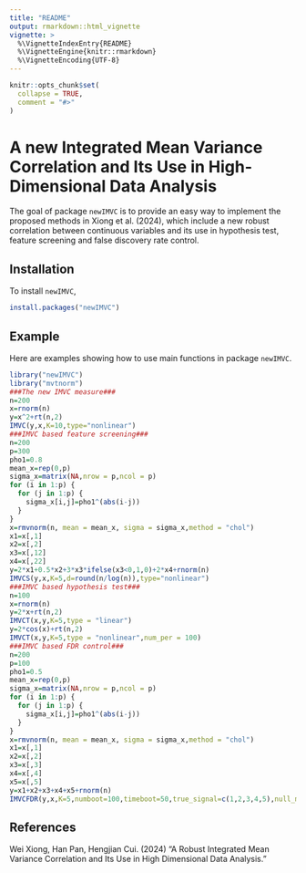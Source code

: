 ---
title: "README"
output: rmarkdown::html_vignette
vignette: >
  %\VignetteIndexEntry{README}
  %\VignetteEngine{knitr::rmarkdown}
  %\VignetteEncoding{UTF-8}
---

```{r, include = FALSE}
knitr::opts_chunk$set(
  collapse = TRUE,
  comment = "#>"
)
```

# A new Integrated Mean Variance Correlation and Its Use in High-Dimensional Data Analysis
The goal of package `newIMVC` is to provide an easy way to implement the proposed methods in Xiong et al. (2024), which include a new robust correlation between continuous variables and its use in hypothesis test, feature screening and false discovery rate control.

## Installation
To install `newIMVC`, 
``` r
install.packages("newIMVC")
```
## Example
Here are examples showing how to use main functions in package `newIMVC`.

```{r example}
library("newIMVC")
library("mvtnorm")
###The new IMVC measure###
n=200
x=rnorm(n)
y=x^2+rt(n,2)
IMVC(y,x,K=10,type="nonlinear")
###IMVC based feature screening###
n=200
p=300
pho1=0.8
mean_x=rep(0,p)
sigma_x=matrix(NA,nrow = p,ncol = p)
for (i in 1:p) {
  for (j in 1:p) {
    sigma_x[i,j]=pho1^(abs(i-j))
  }
}
x=rmvnorm(n, mean = mean_x, sigma = sigma_x,method = "chol")
x1=x[,1]
x2=x[,2]
x3=x[,12]
x4=x[,22]
y=2*x1+0.5*x2+3*x3*ifelse(x3<0,1,0)+2*x4+rnorm(n)
IMVCS(y,x,K=5,d=round(n/log(n)),type="nonlinear")
###IMVC based hypothesis test###
n=100
x=rnorm(n)
y=2*x+rt(n,2)
IMVCT(x,y,K=5,type = "linear")
y=2*cos(x)+rt(n,2)
IMVCT(x,y,K=5,type = "nonlinear",num_per = 100)
###IMVC based FDR control###
n=200
p=100
pho1=0.5
mean_x=rep(0,p)
sigma_x=matrix(NA,nrow = p,ncol = p)
for (i in 1:p) {
  for (j in 1:p) {
    sigma_x[i,j]=pho1^(abs(i-j))
  }
}
x=rmvnorm(n, mean = mean_x, sigma = sigma_x,method = "chol")
x1=x[,1]
x2=x[,2]
x3=x[,3]
x4=x[,4]
x5=x[,5]
y=x1+x2+x3+x4+x5+rnorm(n)
IMVCFDR(y,x,K=5,numboot=100,timeboot=50,true_signal=c(1,2,3,4,5),null_method="hist",alpha=0.2)

```

## References
Wei Xiong, Han Pan, Hengjian Cui. (2024) “A Robust Integrated Mean Variance Correlation and Its Use in High Dimensional Data Analysis.” 
